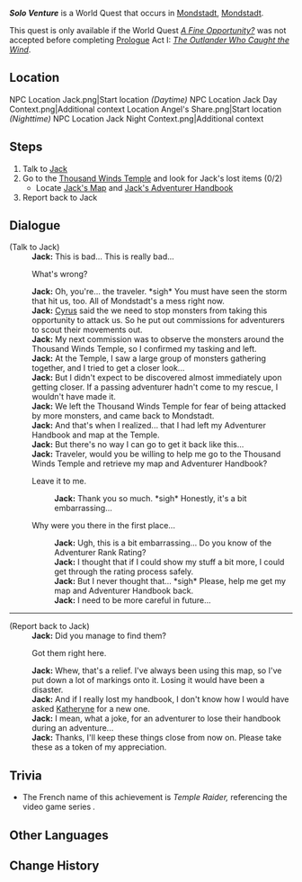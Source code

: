 {{Quest Infobox
|id            = 70816
|type          = World
|region        = Mondstadt
|area          = Starfell Valley
|subarea       = City of Mondstadt
|requirement   = Did not accept ''[[A Fine Opportunity?]]'' before completing [[Prologue]] Act I: ''[[The Outlander Who Caught the Wind]]''<br />{{verify}}
|summary       = Retrieve [[Jack]]'s belongings from the [[Thousand Winds Temple]].
|startLocation = [[City of Mondstadt|Mondstadt]], [[Mondstadt]]
|exp           = 100
|mora          = 6,000
|other         = {{Card|Adventurer's Experience|4}}{{Card|Teyvat Fried Egg|5}}
|characters    = Jack; Traveler
}}
'''''Solo Venture''''' is a World Quest that occurs in [[City of Mondstadt|Mondstadt]], [[Mondstadt]].

This quest is only available if the World Quest ''[[A Fine Opportunity?]]'' was not accepted before completing [[Prologue]] Act I: ''[[The Outlander Who Caught the Wind]]''.{{verify}}

==Location==
<gallery>
NPC Location Jack.png|Start location ''(Daytime)''
NPC Location Jack Day Context.png|Additional context
Location Angel's Share.png|Start location ''(Nighttime)''
NPC Location Jack Night Context.png|Additional context
</gallery>

==Steps==
# Talk to [[Jack]]
# Go to the [[Thousand Winds Temple]] and look for Jack's lost items (0/2)
#* Locate [[Jack's Map]] and [[Jack's Adventurer Handbook]]
# Report back to Jack

==Dialogue==
{{Quest Description|While investigating the movements of monsters at the Thousand Winds Temple, Jack was discovered due to his recklessness and attacked. Jack somehow made it back to Mondstadt, but he seems to have left something important behind at the Temple...}}
{{Dialogue start}}
;(Talk to Jack)
:'''Jack:''' This is bad... This is really bad...
:{{DIcon}} What's wrong?
:'''Jack:''' Oh, you're... the traveler. *sigh* You must have seen the storm that hit us, too. All of Mondstadt's a mess right now.
:'''Jack:''' [[Cyrus]] said the we need to stop monsters from taking this opportunity to attack us. So he put out commissions for adventurers to scout their movements out.
:'''Jack:''' My next commission was to observe the monsters around the Thousand Winds Temple, so I confirmed my tasking and left.
:'''Jack:''' At the Temple, I saw a large group of monsters gathering together, and I tried to get a closer look...
:'''Jack:''' But I didn't expect to be discovered almost immediately upon getting closer. If a passing adventurer hadn't come to my rescue, I wouldn't have made it.
:'''Jack:''' We left the Thousand Winds Temple for fear of being attacked by more monsters, and came back to Mondstadt.
:'''Jack:''' And that's when I realized... that I had left my Adventurer Handbook and map at the Temple.
:'''Jack:''' But there's no way I can go to get it back like this...
:'''Jack:''' Traveler, would you be willing to help me go to the Thousand Winds Temple and retrieve my map and Adventurer Handbook?
:{{DIcon}} Leave it to me.
::'''Jack:''' Thank you so much. *sigh* Honestly, it's a bit embarrassing...
:{{DIcon}} Why were you there in the first place...
::'''Jack:''' Ugh, this is a bit embarrassing... Do you know of the Adventurer Rank Rating?
::'''Jack:''' I thought that if I could show my stuff a bit more, I could get through the rating process safely.
::'''Jack:''' But I never thought that... *sigh* Please, help me get my map and Adventurer Handbook back.
::'''Jack:''' I need to be more careful in future...

----

;(Report back to Jack)
:'''Jack:''' Did you manage to find them?
:{{DIcon}} Got them right here.
:'''Jack:''' Whew, that's a relief. I've always been using this map, so I've put down a lot of markings onto it. Losing it would have been a disaster.
:'''Jack:''' And if I really lost my handbook, I don't know how I would have asked [[Katheryne]] for a new one.
:'''Jack:''' I mean, what a joke, for an adventurer to lose their handbook during an adventure...
:'''Jack:''' Thanks, I'll keep these things close from now on. Please take these as a token of my appreciation.
{{Dialogue end}}

==Trivia==
* The French name of this achievement is ''Temple Raider,'' referencing the video game series ''{{w|Tomb Raider}}.''

==Other Languages==
{{Other Languages
|en      = Solo Venture
|zhs     = 孤身犯险
|zhs_rm  = Gūshēn Fàn Xiǎn
|zht     = 孤身犯險
|zht_rm  = Gūshēn Fàn Xiǎn
|zh_tl   = Facing Dangers Alone
|ja      = リスクを冒す
|ja_rm   = Risuku wo Okasu
|ja_tl   = Facing the Risks
|ko      = 홀로 위험 감당
|ko_rm   = Hollo Wiheom Gamdang
|ko_tl   = Cope with Danger Alone
|es      = Solo ante el peligro
|es_tl   = Alone Before the Danger
|fr      = Temple raider
|fr_tl   = Temple Raider
|ru      = Одиночное приключение
|ru_tl   = Solitary Adventure
|th      = ตกอยู่ในอันตรายเพียงลำพัง
|th_rm   = 
|th_tl   = 
|vi      = {{tt|Lâm Nguy|臨危}}
|vi_tl   = Facing the Death
|de      = Solo-Abenteuer
|de_tl   = Solo Adventure
|id      = Risiko Sendiri
|id_tl   = Self-Risk
|pt      = Aventura Solitária
|pt_tl   = 
|tr      = Riskli Girişim
|tr_tl   = 
|it      = Iniziativa azzardata
|it_tl   = 
}}

==Change History==
{{Change History|1.0}}